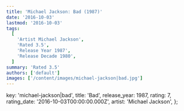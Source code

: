 ```yaml
---
title: 'Michael Jackson: Bad (1987)'
date: '2016-10-03'
lastmod: '2016-10-03'
tags:
  [
    'Artist Michael Jackson',
    'Rated 3.5',
    'Release Year 1987',
    'Release Decade 1980',
  ]
summary: 'Rated 3.5'
authors: ['default']
images: ['/content/images/michael-jackson|bad.jpg']
---
```


  key: 'michael-jackson|bad',
  title: 'Bad',
  release_year: 1987,
  rating: 7,
  rating_date: '2016-10-03T00:00:00.000Z',
  artist: 'Michael Jackson',
};

<MusicRating data={data} />
